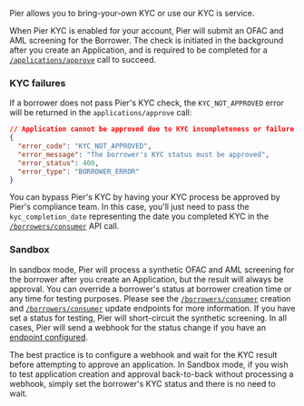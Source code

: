 Pier allows you to bring-your-own KYC or use our KYC is service.

When Pier KYC is enabled for your account, Pier will submit an OFAC and AML screening for the Borrower. The check is initiated in the background after you create an Application, and is required to be completed for a [`/applications/approve`](/api-reference/applications/approve) call to succeed.

### KYC failures

If a borrower does not pass Pier's KYC check, the `KYC_NOT_APPROVED` error will be returned in the `applications/approve` call:

```json
// Application cannot be approved due to KYC incompleteness or failure
{
  "error_code": "KYC_NOT_APPROVED",
  "error_message": "The borrower's KYC status must be approved",
  "error_status": 400,
  "error_type": "BORROWER_ERROR"
}
```

You can bypass Pier's KYC by having your KYC process be approved by Pier's compliance team. In this case, you'll just need to pass the `kyc_completion_date` representing the date you completed KYC in the [`/borrowers/consumer`](/api-reference/borrowers/create-consumer-borrower) API call.

### Sandbox

In sandbox mode, Pier will process a synthetic OFAC and AML screening for the borrower after you create an Application, but the result will always be approval.
You can override a borrower's status at borrower creation time or any time for testing purposes. Please see the [`/borrowers/consumer`](/api-reference/borrowers/create-consumer-borrower) creation and [`/borrowers/consumer`](/api-reference/borrowers/update-a-consumer-borrower#update_consumer_borrower-request-kyc_status) update endpoints for more information.
If you have set a status for testing, Pier will short-circuit the synthetic screening. In all cases, Pier will send a webhook for the status change if you have an [endpoint configured](/api-reference/configuration/set-webhook-url).

The best practice is to configure a webhook and wait for the KYC result before attempting to approve an application. In Sandbox mode, if you wish to test application creation and approval back-to-back without processing a webhook, simply set the borrower's KYC status and there is no need to wait.
